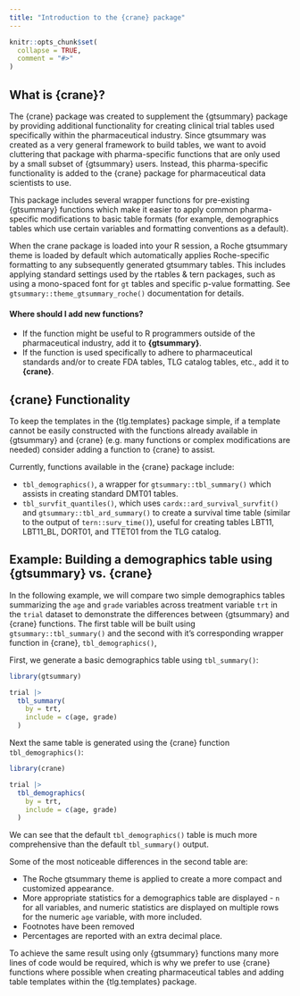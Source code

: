 ```yaml
---
title: "Introduction to the {crane} package"
---
```


```r
knitr::opts_chunk$set(
  collapse = TRUE,
  comment = "#>"
)
```

## What is {crane}?

The {crane} package was created to supplement the {gtsummary} package by providing additional functionality for creating clinical trial tables used specifically within the pharmaceutical industry. Since gtsummary was created as a very general framework to build tables, we want to avoid cluttering that package with pharma-specific functions that are only used by a small subset of {gtsummary} users. Instead, this pharma-specific functionality is added to the {crane} package for pharmaceutical data scientists to use. 

This package includes several wrapper functions for pre-existing {gtsummary} functions which make it easier to apply common pharma-specific modifications to basic table formats (for example, demographics tables which use certain variables and formatting conventions as a default). 

When the crane package is loaded into your R session, a Roche gtsummary theme is loaded by default which automatically applies Roche-specific formatting to any subsequently generated gtsummary tables. This includes applying standard settings used by the rtables & tern packages, such as using a mono-spaced font for `gt` tables and specific p-value formatting. See `gtsummary::theme_gtsummary_roche()` documentation for details.

#### Where should I add new functions?

- If the function might be useful to R programmers outside of the pharmaceutical industry, add it to **{gtsummary}**.
- If the function is used specifically to adhere to pharmaceutical standards and/or to create FDA tables, TLG catalog tables, etc., add it to **{crane}**.

## {crane} Functionality

To keep the templates in the {tlg.templates} package simple, if a template cannot be easily constructed with the functions already available in {gtsummary} and {crane} (e.g. many functions or complex modifications are needed) consider adding a function to {crane} to assist.

Currently, functions available in the {crane} package include:

- `tbl_demographics()`, a wrapper for `gtsummary::tbl_summary()` which assists in creating standard DMT01 tables.
- `tbl_survfit_quantiles()`, which uses `cardx::ard_survival_survfit()` and `gtsummary::tbl_ard_summary()` to create a survival time table (similar to the output of `tern::surv_time()`), useful for creating tables LBT11, LBT11_BL, DORT01, and TTET01 from the TLG catalog.

## Example: Building a demographics table using {gtsummary} vs. {crane}

In the following example, we will compare two simple demographics tables summarizing the `age` and `grade` variables across treatment variable `trt` in the `trial` dataset to demonstrate the differences between {gtsummary} and {crane} functions. The first table will be built using `gtsummary::tbl_summary()` and the second with it's corresponding wrapper function in {crane}, `tbl_demographics()`,

First, we generate a basic demographics table using `tbl_summary()`:

```r
library(gtsummary)

trial |>
  tbl_summary(
    by = trt,
    include = c(age, grade)
  )
```

Next the same table is generated using the {crane} function `tbl_demographics()`:

```r
library(crane)

trial |>
  tbl_demographics(
    by = trt,
    include = c(age, grade)
  )
```

We can see that the default `tbl_demographics()` table is much more comprehensive than the default `tbl_summary()` output. 

Some of the most noticeable differences in the second table are:

- The Roche gtsummary theme is applied to create a more compact and customized appearance. 
- More appropriate statistics for a demographics table are displayed - `n` for all variables, and numeric statistics are displayed on multiple rows for the numeric `age` variable, with more included. 
- Footnotes have been removed
- Percentages are reported with an extra decimal place. 

To achieve the same result using only {gtsummary} functions many more lines of code would be required, which is why we prefer to use {crane} functions where possible when creating pharmaceutical tables and adding table templates within the {tlg.templates} package.
